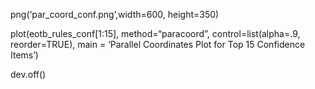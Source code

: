 png('par_coord_conf.png',width=600, height=350)

plot(eotb_rules_conf[1:15], 
     method="paracoord", 
     control=list(alpha=.9, reorder=TRUE), 
     main = 'Parallel Coordinates Plot for Top 15 Confidence Items')

dev.off()
